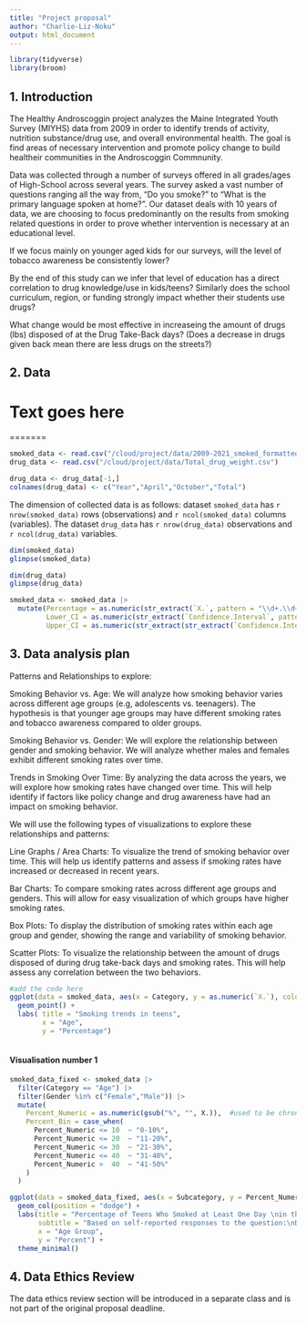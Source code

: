 ```yaml
---
title: "Project proposal"
author: "Charlie-Liz-Noku"
output: html_document
---
```


```r
library(tidyverse)
library(broom)
```

## 1. Introduction

The Healthy Androscoggin project analyzes the Maine Integrated Youth Survey (MIYHS) data from 2009 in order to identify trends of activity,  nutrition substance/drug use, and overall environmental health. The goal is find areas of necessary intervention and promote policy  change to build healtheir communities in the Androscoggin Commnunity.

Data was collected through a number of surveys offered in all grades/ages of High-School across several years. The survey asked a vast number of questions ranging all the way from, "Do you smoke?" to "What is the primary language spoken at home?". Our dataset deals with 10 years of data, we are choosing to focus predominantly on the results from smoking related questions in order to prove whether intervention is necessary at an educational level. 

If we focus mainly on younger aged kids for our surveys, will the level of tobacco awareness be consistently lower?

By the end of this study can we infer that level of education has a direct correlation to drug knowledge/use in kids/teens? Similarly does the school curriculum, region, or funding strongly impact whether their students use drugs?


What change would be most effective in increaseing the amount of drugs (lbs) disposed of at the Drug Take-Back days?
(Does a decrease in drugs given back mean there are less drugs on the streets?)


## 2. Data


Text goes here
=======
=======

```r
smoked_data <- read.csv("/cloud/project/data/2009-2021_smoked_formatted.csv")
drug_data <- read.csv("/cloud/project/data/Total_drug_weight.csv")
```

```r
drug_data <- drug_data[-1,]
colnames(drug_data) <- c("Year","April","October","Total")
```


The dimension of collected data is as follows: dataset `smoked_data` has `r nrow(smoked_data)` rows (observations) and `r ncol(smoked_data)` columns (variables). The dataset `drug_data` has `r nrow(drug_data)` observations and `r ncol(drug_data)` variables.

```r
dim(smoked_data)
glimpse(smoked_data)

dim(drug_data)
glimpse(drug_data)
```

```r
smoked_data <- smoked_data |>
  mutate(Percentage = as.numeric(str_extract(`X.`, pattern = "\\d+.\\d+")),
         Lower_CI = as.numeric(str_extract(`Confidence.Interval`, pattern = "\\d+.\\d+")),
         Upper_CI = as.numeric(str_extract(str_extract(`Confidence.Interval`, pattern = "-\\s*(\\d+\\.\\d+)"), pattern = "\\d+\\.\\d+")))
```


## 3. Data analysis plan

Patterns and Relationships to explore:

Smoking Behavior vs. Age:
We will analyze how smoking behavior varies across different age groups (e.g, adolescents vs. teenagers). The hypothesis is that younger age groups may have different smoking rates and tobacco awareness compared to older groups.

Smoking Behavior vs. Gender:
We will explore the relationship between gender and smoking behavior. We will analyze whether males and females exhibit different smoking rates over time.

Trends in Smoking Over Time:
By analyzing the data across the years, we will explore how smoking rates have changed over time. This will help identify if factors like policy change and drug awareness have had an impact on smoking behavior.

We will use the following types of visualizations to explore these relationships and patterns:

Line Graphs / Area Charts:
To visualize the trend of smoking behavior over time. This will help us identify patterns and assess if smoking rates have increased or decreased in recent years.

Bar Charts:
To compare smoking rates across different age groups and genders. This will allow for easy visualization of which groups have higher smoking rates.

Box Plots:
To display the distribution of smoking rates within each age group and gender, showing the range and variability of smoking behavior.

Scatter Plots:
To visualize the relationship between the amount of drugs disposed of during drug take-back days and smoking rates. This will help assess any correlation between the two behaviors.

```r
#add the code here
ggplot(data = smoked_data, aes(x = Category, y = as.numeric(`X.`), colour = Gender)) +
  geom_point() +
  labs( title = "Smoking trends in teens", 
        x = "Age",
        y = "Percentage") 
  
```




#### Visualisation number 1

```r
smoked_data_fixed <- smoked_data |> 
  filter(Category == "Age") |> 
  filter(Gender %in% c("Female","Male")) |>
  mutate(
    Percent_Numeric = as.numeric(gsub("%", "", X.)),  #used to be chronically, had to look up online ow to convert to numeric
    Percent_Bin = case_when(
      Percent_Numeric <= 10  ~ "0-10%",
      Percent_Numeric <= 20  ~ "11-20%",
      Percent_Numeric <= 30  ~ "21-30%",
      Percent_Numeric <= 40  ~ "31-40%",
      Percent_Numeric >  40  ~ "41-50%"
    )
  )

ggplot(data = smoked_data_fixed, aes(x = Subcategory, y = Percent_Numeric, fill = Gender)) +
  geom_col(position = "dodge") +
  labs(title = "Percentage of Teens Who Smoked at Least One Day \nin the Past 30 Days (Across 2009-2021 surveys)", 
       subtitle = "Based on self-reported responses to the question:\nDuring the past 30 days, on how many days did you smoke cigarettes?",
       x = "Age Group",
       y = "Percent") +
  theme_minimal() 
```


## 4. Data Ethics Review

The data ethics review section will be introduced in a separate class and is not part of the original proposal deadline.

